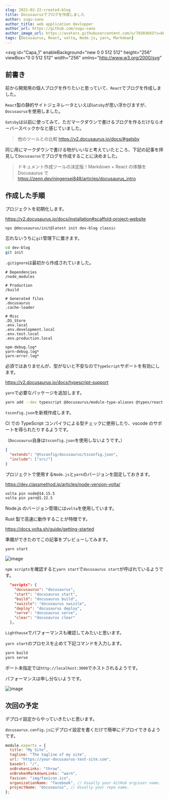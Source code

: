 ```yaml
---
slug: 2021-02-22-created-blog
title: Docusaurusでブログを作成しました
author: sugu-sano
author_title: web application devlopper
author_url: https://github.com/sugu-sano
author_image_url: https://avatars.githubusercontent.com/u/70303693?s=60&v=4
tags: [Docusaurus, React, volta, Node.js, yarn, Markdown]
---
```


<svg
  id="Capa_1"
  enableBackground="new 0 0 512 512"
  height="256"
  viewBox="0 0 512 512"
  width="256"
  xmlns="http://www.w3.org/2000/svg"
>
  <g>
    <g>
      <path
        d="m512 45c0-24.853-20.147-45-45-45h-422c-24.853 0-45 20.147-45 45v90c0 8.284 6.716 15 15 15h482c8.284 0 15-6.716 15-15z"
        fill="#7d81e7"
      />
      <path
        d="m467 0h-211v150h241c8.284 0 15-6.716 15-15v-90c0-24.853-20.147-45-45-45z"
        fill="#5e69e2"
      />
      <g>
        <g>
          <path
            d="m81 82.5h-20c-8.284 0-15-6.716-15-15s6.716-15 15-15h20c8.284 0 15 6.716 15 15s-6.716 15-15 15z"
            fill="#fff79f"
          />
        </g>
        <g>
          <path
            d="m161 82.5h-20c-8.284 0-15-6.716-15-15s6.716-15 15-15h20c8.284 0 15 6.716 15 15s-6.716 15-15 15z"
            fill="#90e36a"
          />
        </g>
        <g>
          <path
            d="m241 82.5h-20c-8.284 0-15-6.716-15-15s6.716-15 15-15h20c8.284 0 15 6.716 15 15s-6.716 15-15 15z"
            fill="#ff80a7"
          />
        </g>
      </g>
      <g>
        <path
          d="m0 135v332c0 24.813 20.187 45 45 45h422c24.813 0 45-20.187 45-45v-332z"
          fill="#f9f9f9"
        />
      </g>
      <path
        d="m256 512h211c24.813 0 45-20.187 45-45v-332h-256z"
        fill="#e2dff4"
      />
    </g>
    <g>
      <g>
        <g>
          <path
            d="m173.078 377.005c-10.979 0-11.626-.111-12.339-.233-4.801-.823-8.311-4.985-8.311-9.856v-99.916c0-5.523 4.478-10 10-10s10 4.477 10 10v90c6.774-.001 16.206-.036 24.962-.084h.057c5.497 0 9.968 4.44 9.999 9.944.03 5.522-4.421 10.024-9.944 10.056-11.356.063-19.104.089-24.424.089z"
            fill="#0a789b"
          />
        </g>
        <path
          d="m116.811 309.839c4.165-5.525 6.638-12.393 6.638-19.829 0-18.202-14.809-33.01-33.01-33.01h-29.047c-5.522 0-10 4.477-10 10v100c0 2.66 1.06 5.21 2.944 7.087 1.875 1.866 4.412 2.913 7.056 2.913h.044c.268-.001 26.811-.119 34.076-.119 20.356 0 36.917-16.561 36.917-36.917 0-12.427-6.179-23.431-15.618-30.125zm-26.372-32.839c7.174 0 13.01 5.836 13.01 13.01s-5.836 13.01-13.01 13.01c-2.139 0-19.048.027-19.048.027v-26.047zm5.073 79.881c-4.385 0-15.704.042-24.12.076v-33.877c2.708-.011 24.12-.032 24.12-.032 9.328 0 16.917 7.589 16.917 16.917s-7.589 16.916-16.917 16.916z"
          fill="#0a789b"
        />
        <g>
          <path
            d="m407.446 377c-33.084 0-60-26.916-60-60s26.916-60 60-60c12.021 0 23.624 3.545 33.553 10.252 4.576 3.092 5.78 9.308 2.688 13.884-3.091 4.577-9.31 5.779-13.884 2.689-6.61-4.465-14.341-6.826-22.357-6.826-22.056 0-40 17.944-40 40s17.944 40 40 40c20.124 0 29.573-14.565 32.298-30h-19.051c-5.522 0-10-4.477-10-10s4.478-10 10-10h29.915c5.522 0 10 4.477 10 10 0 35.328-21.861 60.001-53.162 60.001z"
            fill="#08475e"
          />
        </g>
        <g>
          <path
            d="m267.446 377c-33.084 0-60-26.916-60-60s26.916-60 60-60 60 26.916 60 60-26.916 60-60 60zm0-100c-22.056 0-40 17.944-40 40s17.944 40 40 40 40-17.944 40-40-17.944-40-40-40z"
            fill="#0a789b"
          />
        </g>
        <path
          d="m267.446 257c-3.915 0-7.739.389-11.446 1.108v20.569c3.629-1.086 7.469-1.677 11.446-1.677 22.056 0 40 17.944 40 40s-17.944 40-40 40c-3.977 0-7.818-.592-11.446-1.677v20.569c3.708.719 7.532 1.108 11.446 1.108 33.084 0 60-26.916 60-60s-26.916-60-60-60z"
          fill="#08475e"
        />
      </g>
    </g>
  </g>
</svg>

## 前書き

前から開発用の個人ブログを作りたいと思っていて、`React`でブログを作成しました。

`React`製の静的サイトジェネレータといえば`Gatsby`が思い浮かびますが、`Docusaurus`を使用しました。

`Gatsby`は以前に使ってみて、ただマークダウンで書けるブログを作るだけならオーバースペックかなと感じていました。

> 他のツールとの比較
> <https://v2.docusaurus.io/docs/#gatsby>

同じ用にマークダウンで書ける物がいいなと考えていたところ、下記の記事を拝見して`Docusaurus`でブログを作成することに決めました。

> ドキュメント作成ツールの決定版！Markdown + React の体験を Docusaurus で
> <https://zenn.dev/ningensei848/articles/docusaurus_intro>

<!--truncate-->

## 作成した手順

プロジェクトを初期化します。

<https://v2.docusaurus.io/docs/installation#scaffold-project-website>

```sh
npx @docusaurus/init@latest init dev-blog classic
```

忘れないうちに`git`管理下に置きます。

```sh
cd dev-blog
git init
```

`.gitignore`は最初から作成されていました。

```.gitignore
# Dependencies
/node_modules

# Production
/build

# Generated files
.docusaurus
.cache-loader

# Misc
.DS_Store
.env.local
.env.development.local
.env.test.local
.env.production.local

npm-debug.log*
yarn-debug.log*
yarn-error.log*
```

必須ではありませんが、型がないと不安なので`TypeScript`サポートを有効にします。

<https://v2.docusaurus.io/docs/typescript-support>

`yarn`で必要なパッケージを追加します。

```sh
yarn add --dev typescript @docusaurus/module-type-aliases @types/react @types/react-router-dom @types/react-helmet @tsconfig/docusaurus
```

`tsconfig.json`を新規作成します。

CI での TypeScript コンパイラによる型チェックに使用したり、vscode のサポートを得られたりするようです。

（`Docusaurus`自身は`tsconfig.json`を使用しないようです。）

```json
{
  "extends": "@tsconfig/docusaurus/tsconfig.json",
  "include": ["src/"]
}
```

プロジェクトで使用する`Node.js`と`yarn`のバージョンを固定しておきます。

<https://dev.classmethod.jp/articles/node-version-volta/>

```sh
volta pin node@14.15.5
volta pin yarn@1.22.5
```

Node.js のバージョン管理には`volta`を使用しています。

Rust 製で高速に動作することが特徴です。

<https://docs.volta.sh/guide/getting-started>

準備ができたのでこの記事をプレビューしてみます。

```sh
yarn start
```

![image](https://user-images.githubusercontent.com/70303693/108722327-5f3ed780-7566-11eb-9777-71971dbbe8ae.png)

`npm scripts`を確認すると`yarn start`で`docusaurus start`が呼ばれているようです。

```json
  "scripts": {
    "docusaurus": "docusaurus",
    "start": "docusaurus start",
    "build": "docusaurus build",
    "swizzle": "docusaurus swizzle",
    "deploy": "docusaurus deploy",
    "serve": "docusaurus serve",
    "clear": "docusaurus clear"
  },
```

`Lighthouse`でパフォーマンスも確認してみたいと思います。

`yarn start`のプロセスを止めて下記コマンドを入力します。

```sh
yarn build
yarn serve
```

ポート未指定では`http://localhost:3000`でホストされるようです。

パフォーマンスは申し分ないようです。

![image](https://user-images.githubusercontent.com/70303693/108724140-5b13b980-7568-11eb-83df-2da4738e5195.png)

## 次回の予定

デプロイ設定からやっていきたいと思います。

`docusaurus.config.js`にデプロイ設定を書くだけで簡単にデプロイできるようです。

```js
module.exports = {
  title: "My Site",
  tagline: "The tagline of my site",
  url: "https://your-docusaurus-test-site.com",
  baseUrl: "/",
  onBrokenLinks: "throw",
  onBrokenMarkdownLinks: "warn",
  favicon: "img/favicon.ico",
  organizationName: "facebook", // Usually your GitHub org/user name.
  projectName: "docusaurus", // Usually your repo name.
};
```
